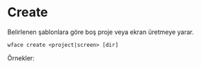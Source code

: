 
# Create

Belirlenen şablonlara göre boş proje veya ekran üretmeye yarar. 

`wface create <project|screen> [dir]` 

Örnekler: 
<CommandHighlight command="wface create project" dscr="Mevcut konuma projeyi oluşturur."/>
<CommandHighlight command="wface create project --dir d:\src" dscr="d:\src konumuna projeyi oluşturur."/>
<CommandHighlight command="wface create screen" dscr="Ekran kodu üretir. Proje kök dizininde çalıştırılmalıdır."/>
<CommandHighlight command="wface create class" dscr="Mevcut konuma boş bir class kodu üretir."/>
<CommandHighlight command="wface create class --dir d:\src\myproject" dscr="d:\src\myproject konumuna boş bir class kodu üretir."/>